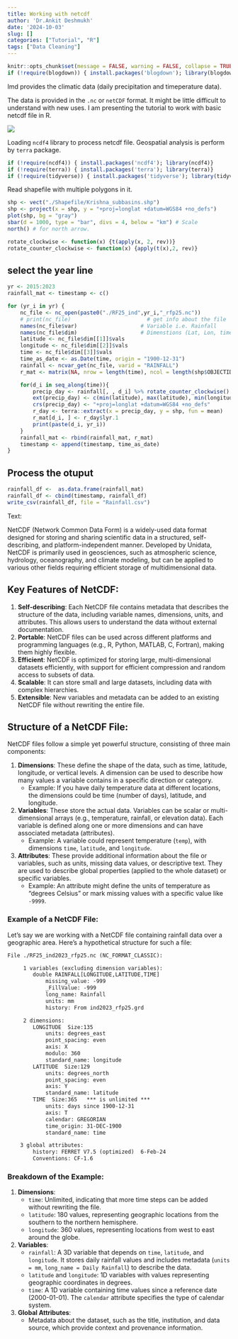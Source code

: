 ```yaml
---
title: Working with netcdf
author: 'Dr.Ankit Deshmukh'
date: '2024-10-03'
slug: []
categories: ["Tutorial", "R"]
tags: ["Data Cleaning"]
---
```


```r
knitr::opts_chunk$set(message = FALSE, warning = FALSE, collapse = TRUE)
if (!require(blogdown)) { install.packages('blogdown'); library(blogdown)}
```

Imd provides the climatic data (daily precipitation and timeperature data).

The data is provided in the `.nc` or `netCDF` format. It might be little difficult to understand with new uses. I am presenting the tutorial to work with basic netcdf file in R.


![<center>NC Files for year 2015-2023</center>](Images/Files.png){fig-align='center'}


Loading `ncdf4` library to process netcdf file. Geospatial analysis is perform by `terra` package.
```r
if (!require(ncdf4)) { install.packages('ncdf4'); library(ncdf4)}
if (!require(terra)) { install.packages('terra'); library(terra)}
if (!require(tidyverse)) { install.packages('tidyverse'); library(tidyverse)}
```

Read shapefile with multiple polygons in it.

```r
shp <- vect("./Shapefile/Krishna_subbasins.shp")
shp <- project(x = shp, y = "+proj=longlat +datum=WGS84 +no_defs")
plot(shp, bg = "gray")
sbar(d = 1000, type = "bar", divs = 4, below = "km") # Scale
north() # for north arrow.
```

```r
rotate_clockwise <- function(x) {t(apply(x, 2, rev))}
rotate_counter_clockwise <- function(x) {apply(t(x),2, rev)}
```
## select the year line
```r
yr <- 2015:2023
rainfall_mat <- timestamp <- c()

for (yr_i in yr) {
    nc_file <- nc_open(paste0("./RF25_ind",yr_i,"_rfp25.nc"))
    # print(nc_file)                        # get info about the file
    names(nc_file$var)                    # Variable i.e. Rainfall
    names(nc_file$dim)                    # Dimenstions (Lat, Lon, time)
    latitude <- nc_file$dim[[1]]$vals
    longitude <- nc_file$dim[[2]]$vals
    time <- nc_file$dim[[3]]$vals
    time_as_date <- as.Date(time, origin = "1900-12-31")
    rainfall <- ncvar_get(nc_file, varid = "RAINFALL")
    r_mat <- matrix(NA, nrow = length(time), ncol = length(shp$OBJECTID))

    for(d_i in seq_along(time)){
        precip_day <- rainfall[, , d_i] %>% rotate_counter_clockwise() %>% rast()
        ext(precip_day) <- c(min(latitude), max(latitude), min(longitude), max(longitude))
        crs(precip_day) <- "+proj=longlat +datum=WGS84 +no_defs"
        r_day <- terra::extract(x = precip_day, y = shp, fun = mean)
        r_mat[d_i, ] <- r_day$lyr.1
        print(paste(d_i, yr_i))
    }
    rainfall_mat <- rbind(rainfall_mat, r_mat)
    timestamp <- append(timestamp, time_as_date)
}
```

## Process the otuput
```r
rainfall_df <-  as.data.frame(rainfall_mat)
rainfall_df <- cbind(timestamp, rainfall_df)
write_csv(rainfall_df, file = "Rainfall.csv")
```


Text:

NetCDF (Network Common Data Form) is a widely-used data format designed for storing and sharing scientific data in a structured, self-describing, and platform-independent manner. Developed by Unidata, NetCDF is primarily used in geosciences, such as atmospheric science, hydrology, oceanography, and climate modeling, but can be applied to various other fields requiring efficient storage of multidimensional data.

## Key Features of NetCDF:
1. **Self-describing**: Each NetCDF file contains metadata that describes the structure of the data, including variable names, dimensions, units, and attributes. This allows users to understand the data without external documentation.
2. **Portable**: NetCDF files can be used across different platforms and programming languages (e.g., R, Python, MATLAB, C, Fortran), making them highly flexible.
3. **Efficient**: NetCDF is optimized for storing large, multi-dimensional datasets efficiently, with support for efficient compression and random access to subsets of data.
4. **Scalable**: It can store small and large datasets, including data with complex hierarchies.
5. **Extensible**: New variables and metadata can be added to an existing NetCDF file without rewriting the entire file.

## Structure of a NetCDF File:
NetCDF files follow a simple yet powerful structure, consisting of three main components:

1. **Dimensions**: These define the shape of the data, such as time, latitude, longitude, or vertical levels. A dimension can be used to describe how many values a variable contains in a specific direction or category.
   - Example: If you have daily temperature data at different locations, the dimensions could be time (number of days), latitude, and longitude.

2. **Variables**: These store the actual data. Variables can be scalar or multi-dimensional arrays (e.g., temperature, rainfall, or elevation data). Each variable is defined along one or more dimensions and can have associated metadata (attributes).
   - Example: A variable could represent temperature (`temp`), with dimensions `time`, `latitude`, and `longitude`.

3. **Attributes**: These provide additional information about the file or variables, such as units, missing data values, or descriptive text. They are used to describe global properties (applied to the whole dataset) or specific variables.
   - Example: An attribute might define the units of temperature as "degrees Celsius" or mark missing values with a specific value like `-9999`.

### Example of a NetCDF File:

Let’s say we are working with a NetCDF file containing rainfall data over a geographic area. Here's a hypothetical structure for such a file:

```txt
File ./RF25_ind2023_rfp25.nc (NC_FORMAT_CLASSIC):

     1 variables (excluding dimension variables):
        double RAINFALL[LONGITUDE,LATITUDE,TIME]
            missing_value: -999
            _FillValue: -999
            long_name: Rainfall
            units: mm
            history: From ind2023_rfp25.grd

     2 dimensions:
        LONGITUDE  Size:135
            units: degrees_east
            point_spacing: even
            axis: X
            modulo: 360
            standard_name: longitude
        LATITUDE  Size:129
            units: degrees_north
            point_spacing: even
            axis: Y
            standard_name: latitude
        TIME  Size:365   *** is unlimited ***
            units: days since 1900-12-31
            axis: T
            calendar: GREGORIAN
            time_origin: 31-DEC-1900
            standard_name: time

    3 global attributes:
        history: FERRET V7.5 (optimized)  6-Feb-24
        Conventions: CF-1.6
```

### Breakdown of the Example:
1. **Dimensions**:
   - `time`: Unlimited, indicating that more time steps can be added without rewriting the file.
   - `latitude`: 180 values, representing geographic locations from the southern to the northern hemisphere.
   - `longitude`: 360 values, representing locations from west to east around the globe.

2. **Variables**:
   - `rainfall`: A 3D variable that depends on `time`, `latitude`, and `longitude`. It stores daily rainfall values and includes metadata (`units = mm`, `long_name = Daily Rainfall`) to describe the data.
   - `latitude` and `longitude`: 1D variables with values representing geographic coordinates in degrees.
   - `time`: A 1D variable containing time values since a reference date (2000-01-01). The `calendar` attribute specifies the type of calendar system.

3. **Global Attributes**:
   - Metadata about the dataset, such as the title, institution, and data source, which provide context and provenance information.
